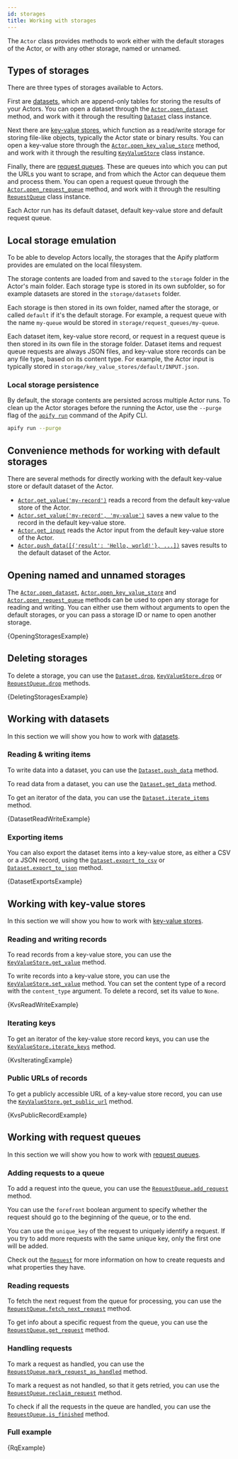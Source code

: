 ```yaml
---
id: storages
title: Working with storages
---
```




The `Actor` class provides methods to work either with the default storages of the Actor, or with any other storage, named or unnamed.

## Types of storages

There are three types of storages available to Actors.

First are [datasets](https://docs.apify.com/platform/storage/dataset), which are append-only tables for storing the results of your Actors. You can open a dataset through the [`Actor.open_dataset`](../../reference/class/Actor#open_dataset) method, and work with it through the resulting [`Dataset`](../../reference/class/Dataset) class instance.

Next there are [key-value stores](https://docs.apify.com/platform/storage/key-value-store), which function as a read/write storage for storing file-like objects, typically the Actor state or binary results. You can open a key-value store through the [`Actor.open_key_value_store`](../../reference/class/Actor#open_key_value_store) method, and work with it through the resulting [`KeyValueStore`](../../reference/class/KeyValueStore) class instance.

Finally, there are [request queues](https://docs.apify.com/platform/storage/request-queue). These are queues into which you can put the URLs you want to scrape, and from which the Actor can dequeue them and process them. You can open a request queue through the [`Actor.open_request_queue`](../../reference/class/Actor#open_request_queue) method, and work with it through the resulting [`RequestQueue`](../../reference/class/RequestQueue) class instance.

Each Actor run has its default dataset, default key-value store and default request queue.

## Local storage emulation

To be able to develop Actors locally, the storages that the Apify platform provides are emulated on the local filesystem.

The storage contents are loaded from and saved to the `storage` folder in the Actor's main folder. Each storage type is stored in its own subfolder, so for example datasets are stored in the `storage/datasets` folder.

Each storage is then stored in its own folder, named after the storage, or called `default` if it's the default storage. For example, a request queue with the name `my-queue` would be stored in `storage/request_queues/my-queue`.

Each dataset item, key-value store record, or request in a request queue is then stored in its own file in the storage folder. Dataset items and request queue requests are always JSON files, and key-value store records can be any file type, based on its content type. For example, the Actor input is typically stored in `storage/key_value_stores/default/INPUT.json`.

### Local storage persistence

By default, the storage contents are persisted across multiple Actor runs. To clean up the Actor storages before the running the Actor, use the `--purge` flag of the [`apify run`](https://docs.apify.com/cli/docs/reference#apify-run) command of the Apify CLI.

```bash
apify run --purge
```

## Convenience methods for working with default storages

There are several methods for directly working with the default key-value store or default dataset of the Actor.

- [`Actor.get_value('my-record')`](../../reference/class/Actor#get_value) reads a record from the default key-value store of the Actor.
- [`Actor.set_value('my-record', 'my-value')`](../../reference/class/Actor#set_value) saves a new value to the record in the default key-value store.
- [`Actor.get_input`](../../reference/class/Actor#get_input) reads the Actor input from the default key-value store of the Actor.
- [`Actor.push_data([{'result': 'Hello, world!'}, ...])`](../../reference/class/Actor#push_data) saves results to the default dataset of the Actor.

## Opening named and unnamed storages

The [`Actor.open_dataset`](../../reference/class/Actor#open_dataset), [`Actor.open_key_value_store`](../../reference/class/Actor#open_key_value_store) and [`Actor.open_request_queue`](../../reference/class/Actor#open_request_queue) methods can be used to open any storage for reading and writing. You can either use them without arguments to open the default storages, or you can pass a storage ID or name to open another storage.

<CodeBlock className="language-python">
    {OpeningStoragesExample}
</CodeBlock>

## Deleting storages

To delete a storage, you can use the [`Dataset.drop`](../../reference/class/Dataset#drop),
[`KeyValueStore.drop`](../../reference/class/KeyValueStore#drop) or [`RequestQueue.drop`](../../reference/class/RequestQueue#drop) methods.

<CodeBlock className="language-python">
    {DeletingStoragesExample}
</CodeBlock>

## Working with datasets

In this section we will show you how to work with [datasets](https://docs.apify.com/platform/storage/dataset).

### Reading & writing items

To write data into a dataset, you can use the [`Dataset.push_data`](../../reference/class/Dataset#push_data) method.

To read data from a dataset, you can use the [`Dataset.get_data`](../../reference/class/Dataset#get_data) method.

To get an iterator of the data, you can use the [`Dataset.iterate_items`](../../reference/class/Dataset#iterate_items) method.

<CodeBlock className="language-python">
    {DatasetReadWriteExample}
</CodeBlock>

### Exporting items

You can also export the dataset items into a key-value store, as either a CSV or a JSON record,
using the [`Dataset.export_to_csv`](../../reference/class/Dataset#export_to_csv)
or [`Dataset.export_to_json`](../../reference/class/Dataset#export_to_json) method.

<CodeBlock className="language-python">
    {DatasetExportsExample}
</CodeBlock>

## Working with key-value stores

In this section we will show you how to work with [key-value stores](https://docs.apify.com/platform/storage/key-value-store).

### Reading and writing records

To read records from a key-value store, you can use the [`KeyValueStore.get_value`](../../reference/class/KeyValueStore#get_value) method.

To write records into a key-value store, you can use the [`KeyValueStore.set_value`](../../reference/class/KeyValueStore#set_value) method.
You can set the content type of a record with the `content_type` argument.
To delete a record, set its value to `None`.

<CodeBlock className="language-python">
    {KvsReadWriteExample}
</CodeBlock>

### Iterating keys

To get an iterator of the key-value store record keys,
you can use the [`KeyValueStore.iterate_keys`](../../reference/class/KeyValueStore#iterate_keys) method.

<CodeBlock className="language-python">
    {KvsIteratingExample}
</CodeBlock>

### Public URLs of records

To get a publicly accessible URL of a key-value store record,
you can use the [`KeyValueStore.get_public_url`](../../reference/class/KeyValueStore#get_public_url) method.

<CodeBlock className="language-python">
    {KvsPublicRecordExample}
</CodeBlock>

## Working with request queues

In this section we will show you how to work with [request queues](https://docs.apify.com/platform/storage/request-queue).

### Adding requests to a queue

To add a request into the queue, you can use the [`RequestQueue.add_request`](../../reference/class/RequestQueue#add_request) method.

You can use the `forefront` boolean argument to specify whether the request should go to the beginning of the queue, or to the end.

You can use the `unique_key` of the request to uniquely identify a request. If you try to add more requests with the same unique key, only the first one will be added.

Check out the [`Request`](../../reference/class/Request) for more information on how to create requests and what properties they have.

### Reading requests

To fetch the next request from the queue for processing, you can use the [`RequestQueue.fetch_next_request`](../../reference/class/RequestQueue#fetch_next_request) method.

To get info about a specific request from the queue, you can use the [`RequestQueue.get_request`](../../reference/class/RequestQueue#get_request) method.

### Handling requests

To mark a request as handled, you can use the [`RequestQueue.mark_request_as_handled`](../../reference/class/RequestQueue#mark_request_as_handled) method.

To mark a request as not handled, so that it gets retried, you can use the [`RequestQueue.reclaim_request`](../../reference/class/RequestQueue#reclaim_request) method.

To check if all the requests in the queue are handled, you can use the [`RequestQueue.is_finished`](../../reference/class/RequestQueue#is_finished) method.

### Full example

<CodeBlock className="language-python">
    {RqExample}
</CodeBlock>

